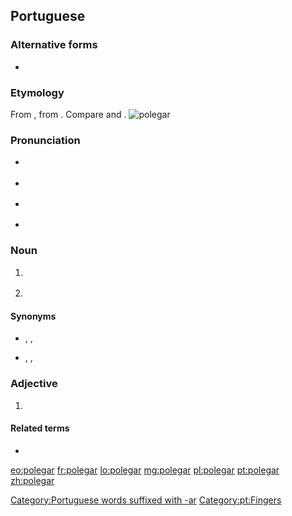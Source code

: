 ==Portuguese==

===Alternative forms===
* {{l|pt|pollegar}} {{qualifier|obsolete}}

===Etymology===
From {{etyl|la|pt}} {{m|la|pollicāris||of the thumb}}, from {{m|la|pollex||thumb}}. Compare {{etyl|es|-}} {{m|es|pulgar}} and {{etyl|ro|-}} {{m|ro|policar}}.
[[File:Hand - Thumb.jpg|thumb|polegar]]

===Pronunciation===
* {{a|Paulista}} {{IPA|/ˌpo.le.ˈɡaɹ/|lang=pt}}
* {{a|South Brazil}} {{IPA|/ˌpo.le.ˈɡaɻ/|lang=pt}}
* {{a|PT}} {{IPA|/pu.lɨ.ˈɣaɾ/|lang=pt}}
* {{hyphenation|po|le|gar|lang=pt}}

===Noun===
{{pt-noun|m|es}}

# {{l|en|thumb}} {{gloss|digit}}
# {{l|en|big toe}} {{gloss|largest human toe}}

====Synonyms====
* {{sense|thumb}} {{l|pt|dedo polegar}}, {{l|pt|pólex}}, {{l|pt|pólice}}
* {{sense|big toe}} {{l|pt|dedão}}, {{l|pt|dedão do pé}}, {{l|pt|hálux}}

===Adjective===
{{pt-adj|polega|r|comp=no}}

# {{l|en|pollical}}

====Related terms====
* {{l|pt|polegada}}

[[Category:Portuguese words suffixed with -ar]]
[[Category:pt:Fingers]]

[[eo:polegar]]
[[fr:polegar]]
[[lo:polegar]]
[[mg:polegar]]
[[pl:polegar]]
[[pt:polegar]]
[[zh:polegar]]